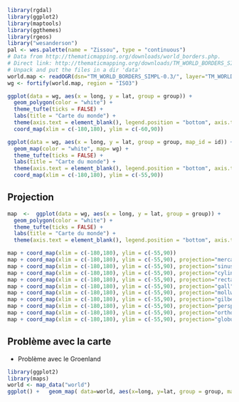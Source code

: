 ```r
library(rgdal)
library(ggplot2)
library(maptools)
library(ggthemes)
library(rgeos)
library("wesanderson")
pal <- wes.palette(name = "Zissou", type = "continuous")
# Data from http://thematicmapping.org/downloads/world_borders.php.
# Direct link: http://thematicmapping.org/downloads/TM_WORLD_BORDERS_SIMPL-0.3.zip
# Unpack and put the files in a dir 'data'
world.map <- readOGR(dsn="TM_WORLD_BORDERS_SIMPL-0.3/", layer="TM_WORLD_BORDERS_SIMPL-0.3")
wg <- fortify(world.map, region = "ISO3")
```


```r
ggplot(data = wg, aes(x = long, y = lat, group = group)) + 
  geom_polygon(color = "white") + 
  theme_tufte(ticks = FALSE) + 
  labs(title = "Carte du monde") + 
  theme(axis.text = element_blank(), legend.position = "bottom", axis.title = element_blank()) + 
  coord_map(xlim = c(-180,180), ylim = c(-60,90))
```

```r
ggplot(data = wg, aes(x = long, y = lat, group = group, map_id = id)) + 
  geom_map(color = "white", map= wg) + 
  theme_tufte(ticks = FALSE) + 
  labs(title = "Carte du monde") + 
  theme(axis.text = element_blank(), legend.position = "bottom", axis.title = element_blank()) + 
  coord_map(xlim = c(-180,180), ylim = c(-55,90))
```

## Projection 

```r
map  <-  ggplot(data = wg, aes(x = long, y = lat, group = group)) + 
  geom_polygon(color = "white") + 
  theme_tufte(ticks = FALSE) + 
  labs(title = "Carte du monde") + 
  theme(axis.text = element_blank(), legend.position = "bottom", axis.title = element_blank()) 
```

```r
map + coord_map(xlim = c(-180,180), ylim = c(-55,90))
map + coord_map(xlim = c(-180,180), ylim = c(-55,90), projection="mercator")
map + coord_map(xlim = c(-180,180), ylim = c(-55,90), projection="sinusoidal")
map + coord_map(xlim = c(-180,180), ylim = c(-55,90), projection="cylindrical")
map + coord_map(xlim = c(-180,180), ylim = c(-55,90), projection="rectangular", lat0 = 46)
map + coord_map(xlim = c(-180,180), ylim = c(-55,90), projection="gall", lat0 = 46)
map + coord_map(xlim = c(-180,180), ylim = c(-55,90), projection="mollweide")
map + coord_map(xlim = c(-180,180), ylim = c(-55,90), projection="gilbert")
map + coord_map(xlim = c(-180,180), ylim = c(-55,90), projection="perspective", dist = 1)
map + coord_map(xlim = c(-180,180), ylim = c(-55,90), projection="orthographic")
map + coord_map(xlim = c(-180,180), ylim = c(-55,90), projection="globular")
```



## Problème avec la carte
* Problème avec le Groenland
```r
library(ggplot2)
library(maps) 
world <- map_data("world")
ggplot() +   geom_map( data=world, aes(x=long, y=lat, group = group, map_id = region), colour="white", fill="grey10", map = world ) + coord_map(xlim=c(-180,180), ylim=c(-60, 90))
```


